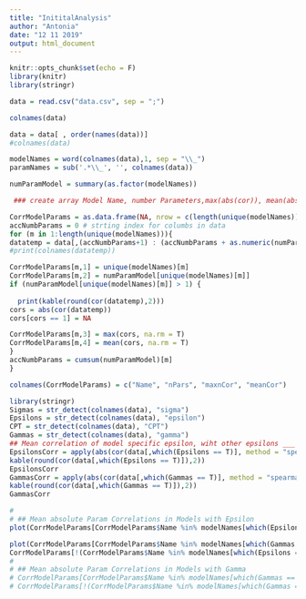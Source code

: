 ```yaml
---
title: "InititalAnalysis"
author: "Antonia"
date: "12 11 2019"
output: html_document
---
```


```r
knitr::opts_chunk$set(echo = F)
library(knitr)
library(stringr)
```


```r
data = read.csv("data.csv", sep = ";")
```



```r
colnames(data)

data = data[ , order(names(data))]
#colnames(data)

modelNames = word(colnames(data),1, sep = "\\_")
paramNames = sub('.*\\_', '', colnames(data))

numParamModel = summary(as.factor(modelNames))

```

```r

 ### create array Model Name, number Parameters,max(abs(cor)), mean(abs(cor))  

CorrModelParams = as.data.frame(NA, nrow = c(length(unique(modelNames))), ncol= 4)
accNumbParams = 0 # strting index for columbs in data
for (m in 1:length(unique(modelNames))){
datatemp = data[,(accNumbParams+1) : (accNumbParams + as.numeric(numParamModel[unique(modelNames)[m]]))]
#print(colnames(datatemp))

CorrModelParams[m,1] = unique(modelNames)[m]
CorrModelParams[m,2] = numParamModel[unique(modelNames)[m]]
if (numParamModel[unique(modelNames)[m]] > 1) {
  
  print(kable(round(cor(datatemp),2)))
cors = abs(cor(datatemp))
cors[cors == 1] = NA

CorrModelParams[m,3] = max(cors, na.rm = T)
CorrModelParams[m,4] = mean(cors, na.rm = T)
}
accNumbParams = cumsum(numParamModel)[m]
}

colnames(CorrModelParams) = c("Name", "nPars", "maxnCor", "meanCor")


```


```r

library(stringr)
Sigmas = str_detect(colnames(data), "sigma")
Epsilons = str_detect(colnames(data), "epsilon")
CPT = str_detect(colnames(data), "CPT")
Gammas = str_detect(colnames(data), "gamma")
## Mean correlation of model specific epsilon, wiht other epsilons ___ must consider rank order correlation
EpsilonsCorr = apply(abs(cor(data[,which(Epsilons == T)], method = "spearman")),2,mean)
kable(round(cor(data[,which(Epsilons == T)]),2))
EpsilonsCorr
GammasCorr = apply(abs(cor(data[,which(Gammas == T)], method = "spearman")),2,mean)
kable(round(cor(data[,which(Gammas == T)]),2))
GammasCorr

# 
# ## Mean absolute Param Correlations in Models with Epsilon
plot(CorrModelParams[CorrModelParams$Name %in% modelNames[which(Epsilons == T)],4],EpsilonsCorr)

plot(CorrModelParams[CorrModelParams$Name %in% modelNames[which(Gammas == T)],4],GammasCorr)
CorrModelParams[!(CorrModelParams$Name %in% modelNames[which(Epsilons == T)]),4]
# 
# ## Mean absolute Param Correlations in Models with Gamma
# CorrModelParams[CorrModelParams$Name %in% modelNames[which(Gammas == T)],4]
# CorrModelParams[!(CorrModelParams$Name %in% modelNames[which(Gammas == T)]),4]





```